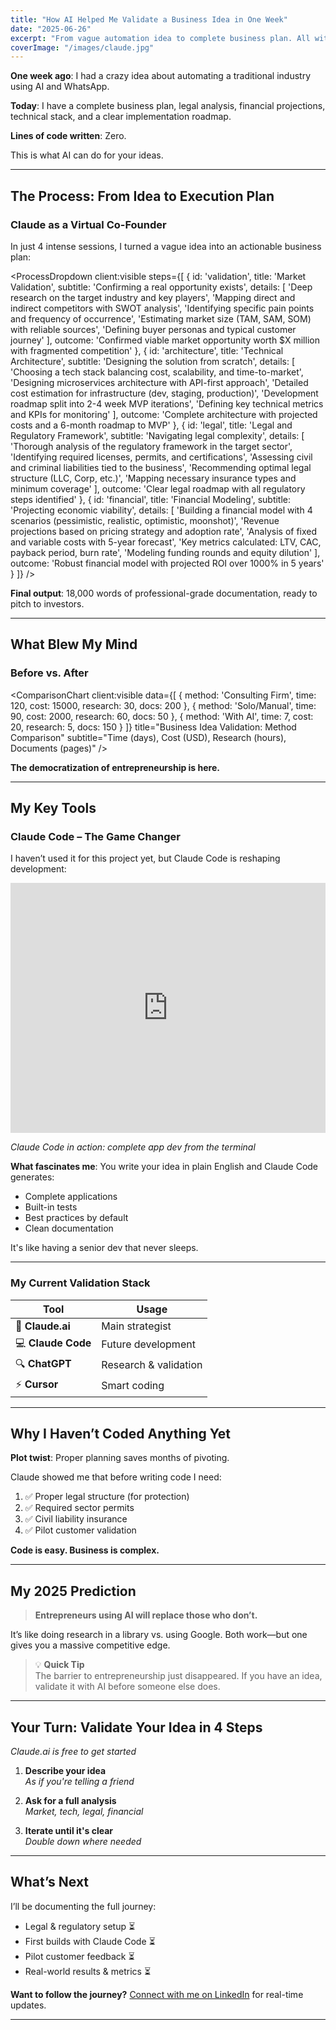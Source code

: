 ```yaml
---
title: "How AI Helped Me Validate a Business Idea in One Week"
date: "2025-06-26"
excerpt: "From vague automation idea to complete business plan. All without writing a single line of code."
coverImage: "/images/claude.jpg"
---
```


**One week ago**: I had a crazy idea about automating a traditional industry using AI and WhatsApp.

**Today**: I have a complete business plan, legal analysis, financial projections, technical stack, and a clear implementation roadmap.

**Lines of code written**: Zero.

This is what AI can do for your ideas.

---

## The Process: From Idea to Execution Plan

### Claude as a Virtual Co-Founder

In just 4 intense sessions, I turned a vague idea into an actionable business plan:


<ProcessDropdown 
  client:visible
  steps={[
    {
      id: 'validation',
      title: 'Market Validation',
      subtitle: 'Confirming a real opportunity exists',
      details: [
        'Deep research on the target industry and key players',
        'Mapping direct and indirect competitors with SWOT analysis',
        'Identifying specific pain points and frequency of occurrence',
        'Estimating market size (TAM, SAM, SOM) with reliable sources',
        'Defining buyer personas and typical customer journey'
      ],
      outcome: 'Confirmed viable market opportunity worth $X million with fragmented competition'
    },
    {
      id: 'architecture',
      title: 'Technical Architecture',
      subtitle: 'Designing the solution from scratch',
      details: [
        'Choosing a tech stack balancing cost, scalability, and time-to-market',
        'Designing microservices architecture with API-first approach',
        'Detailed cost estimation for infrastructure (dev, staging, production)',
        'Development roadmap split into 2-4 week MVP iterations',
        'Defining key technical metrics and KPIs for monitoring'
      ],
      outcome: 'Complete architecture with projected costs and a 6-month roadmap to MVP'
    },
    {
      id: 'legal',
      title: 'Legal and Regulatory Framework',
      subtitle: 'Navigating legal complexity',
      details: [
        'Thorough analysis of the regulatory framework in the target sector',
        'Identifying required licenses, permits, and certifications',
        'Assessing civil and criminal liabilities tied to the business',
        'Recommending optimal legal structure (LLC, Corp, etc.)',
        'Mapping necessary insurance types and minimum coverage'
      ],
      outcome: 'Clear legal roadmap with all regulatory steps identified'
    },
    {
      id: 'financial',
      title: 'Financial Modeling',
      subtitle: 'Projecting economic viability',
      details: [
        'Building a financial model with 4 scenarios (pessimistic, realistic, optimistic, moonshot)',
        'Revenue projections based on pricing strategy and adoption rate',
        'Analysis of fixed and variable costs with 5-year forecast',
        'Key metrics calculated: LTV, CAC, payback period, burn rate',
        'Modeling funding rounds and equity dilution'
      ],
      outcome: 'Robust financial model with projected ROI over 1000% in 5 years'
    }
  ]}
/>

**Final output**: 18,000 words of professional-grade documentation, ready to pitch to investors.

---

## What Blew My Mind

### Before vs. After


<ComparisonChart 
  client:visible
  data={[
    { method: 'Consulting Firm', time: 120, cost: 15000, research: 30, docs: 200 },
    { method: 'Solo/Manual', time: 90, cost: 2000, research: 60, docs: 50 },
    { method: 'With AI', time: 7, cost: 20, research: 5, docs: 150 }
  ]}
  title="Business Idea Validation: Method Comparison"
  subtitle="Time (days), Cost (USD), Research (hours), Documents (pages)"
/>

**The democratization of entrepreneurship is here.**

---

## My Key Tools

### Claude Code – The Game Changer

I haven’t used it for this project yet, but Claude Code is reshaping development:

<iframe 
  width="100%" 
  height="400" 
  src="https://www.youtube.com/embed/AJpK3YTTKZ4" 
  title="Claude Code Demo"
  frameBorder="0" 
  allow="accelerometer; autoplay; clipboard-write; encrypted-media; gyroscope; picture-in-picture" 
  allowFullScreen
></iframe>

*Claude Code in action: complete app dev from the terminal*

**What fascinates me**: You write your idea in plain English and Claude Code generates:
- Complete applications
- Built-in tests
- Best practices by default
- Clean documentation

It's like having a senior dev that never sleeps.

---

### My Current Validation Stack

| Tool | Usage |
|------|-------|
| 🎯 **Claude.ai** | Main strategist |
| 💻 **Claude Code** | Future development |
| 🔍 **ChatGPT** | Research & validation |
| ⚡ **Cursor** | Smart coding |

---

## Why I Haven’t Coded Anything Yet

**Plot twist**: Proper planning saves months of pivoting.

Claude showed me that before writing code I need:
1. ✅ Proper legal structure (for protection)
2. ✅ Required sector permits  
3. ✅ Civil liability insurance
4. ✅ Pilot customer validation

**Code is easy. Business is complex.**

---

## My 2025 Prediction

> **Entrepreneurs using AI will replace those who don’t.**

It’s like doing research in a library vs. using Google. Both work—but one gives you a massive competitive edge.

 > 💡 **Quick Tip**  
> The barrier to entrepreneurship just disappeared. If you have an idea, validate it with AI before someone else does.

---

## Your Turn: Validate Your Idea in 4 Steps

   *Claude.ai is free to get started*

1. **Describe your idea**  
   *As if you're telling a friend*

2. **Ask for a full analysis**  
   *Market, tech, legal, financial*

3. **Iterate until it's clear**  
   *Double down where needed*

---

## What’s Next

I’ll be documenting the full journey:
- Legal & regulatory setup ⏳
- First builds with Claude Code ⏳  
- Pilot customer feedback ⏳
- Real-world results & metrics ⏳

**Want to follow the journey?** [Connect with me on LinkedIn](https://linkedin.com/in/tuprofile) for real-time updates.

---